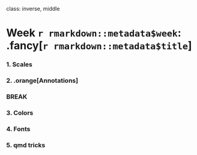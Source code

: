 
class: inverse, middle

# Week `r rmarkdown::metadata$week`: .fancy[`r rmarkdown::metadata$title`]

### 1. Scales
### 2. .orange[Annotations]

### BREAK

### 3. Colors
### 4. Fonts
### 5. qmd tricks

